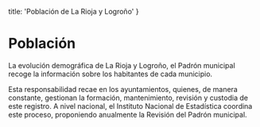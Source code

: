 
  title: 'Población de La Rioja y Logroño'
}

# Población

La evolución demográfica de La Rioja y Logroño, el Padrón municipal recoge la información sobre los habitantes de cada municipio.

Esta responsabilidad recae en los ayuntamientos, quienes, de manera constante, gestionan la formación, mantenimiento, revisión y custodia de este registro. A nivel nacional, el Instituto Nacional de Estadística coordina este proceso, proponiendo anualmente la Revisión del Padrón municipal.

<PopulationPerYear originUrl="https://web.larioja.org/dato-abierto/datoabierto?n=opd-66" />
